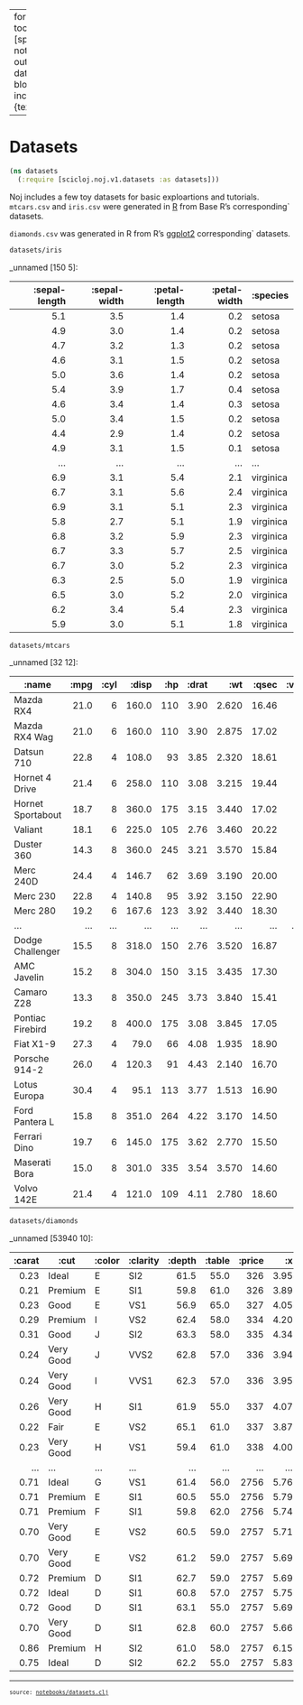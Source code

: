 
---
format:
  html:
    toc: true
    toc-depth: 4
    theme: [spacelab, notebooks/custom.scss]
    output-file: datasets.html
code-block-background: true
include-in-header: {text: '<link rel = "icon" href = "data:," />'}
fontsize: 0.9em

---
<style></style><style>.printedClojure .sourceCode {
  background-color: transparent;
  border-style: none;
}
</style>
<script src="datasets_files/md-default0.js" type="text/javascript"></script><script src="datasets_files/md-default1.js" type="text/javascript"></script>

# Datasets


::: {.sourceClojure}
```clojure
(ns datasets
  (:require [scicloj.noj.v1.datasets :as datasets]))
```
:::


Noj includes a few toy datasets for basic exploartions and tutorials.
`mtcars.csv` and `iris.csv` were generated in [R](https://en.wikipedia.org/wiki/R_(programming_language)) from Base R's corresponding` datasets.

`diamonds.csv` was generated in R from R's [ggplot2](https://ggplot2.tidyverse.org/) corresponding` datasets.


::: {.sourceClojure}
```clojure
datasets/iris
```
:::


_unnamed [150 5]:

| :sepal-length | :sepal-width | :petal-length | :petal-width |  :species |
|--------------:|-------------:|--------------:|-------------:|-----------|
|           5.1 |          3.5 |           1.4 |          0.2 |    setosa |
|           4.9 |          3.0 |           1.4 |          0.2 |    setosa |
|           4.7 |          3.2 |           1.3 |          0.2 |    setosa |
|           4.6 |          3.1 |           1.5 |          0.2 |    setosa |
|           5.0 |          3.6 |           1.4 |          0.2 |    setosa |
|           5.4 |          3.9 |           1.7 |          0.4 |    setosa |
|           4.6 |          3.4 |           1.4 |          0.3 |    setosa |
|           5.0 |          3.4 |           1.5 |          0.2 |    setosa |
|           4.4 |          2.9 |           1.4 |          0.2 |    setosa |
|           4.9 |          3.1 |           1.5 |          0.1 |    setosa |
|           ... |          ... |           ... |          ... |       ... |
|           6.9 |          3.1 |           5.4 |          2.1 | virginica |
|           6.7 |          3.1 |           5.6 |          2.4 | virginica |
|           6.9 |          3.1 |           5.1 |          2.3 | virginica |
|           5.8 |          2.7 |           5.1 |          1.9 | virginica |
|           6.8 |          3.2 |           5.9 |          2.3 | virginica |
|           6.7 |          3.3 |           5.7 |          2.5 | virginica |
|           6.7 |          3.0 |           5.2 |          2.3 | virginica |
|           6.3 |          2.5 |           5.0 |          1.9 | virginica |
|           6.5 |          3.0 |           5.2 |          2.0 | virginica |
|           6.2 |          3.4 |           5.4 |          2.3 | virginica |
|           5.9 |          3.0 |           5.1 |          1.8 | virginica |




::: {.sourceClojure}
```clojure
datasets/mtcars
```
:::


_unnamed [32 12]:

|             :name | :mpg | :cyl | :disp | :hp | :drat |   :wt | :qsec | :vs | :am | :gear | :carb |
|-------------------|-----:|-----:|------:|----:|------:|------:|------:|----:|----:|------:|------:|
|         Mazda RX4 | 21.0 |    6 | 160.0 | 110 |  3.90 | 2.620 | 16.46 |   0 |   1 |     4 |     4 |
|     Mazda RX4 Wag | 21.0 |    6 | 160.0 | 110 |  3.90 | 2.875 | 17.02 |   0 |   1 |     4 |     4 |
|        Datsun 710 | 22.8 |    4 | 108.0 |  93 |  3.85 | 2.320 | 18.61 |   1 |   1 |     4 |     1 |
|    Hornet 4 Drive | 21.4 |    6 | 258.0 | 110 |  3.08 | 3.215 | 19.44 |   1 |   0 |     3 |     1 |
| Hornet Sportabout | 18.7 |    8 | 360.0 | 175 |  3.15 | 3.440 | 17.02 |   0 |   0 |     3 |     2 |
|           Valiant | 18.1 |    6 | 225.0 | 105 |  2.76 | 3.460 | 20.22 |   1 |   0 |     3 |     1 |
|        Duster 360 | 14.3 |    8 | 360.0 | 245 |  3.21 | 3.570 | 15.84 |   0 |   0 |     3 |     4 |
|         Merc 240D | 24.4 |    4 | 146.7 |  62 |  3.69 | 3.190 | 20.00 |   1 |   0 |     4 |     2 |
|          Merc 230 | 22.8 |    4 | 140.8 |  95 |  3.92 | 3.150 | 22.90 |   1 |   0 |     4 |     2 |
|          Merc 280 | 19.2 |    6 | 167.6 | 123 |  3.92 | 3.440 | 18.30 |   1 |   0 |     4 |     4 |
|               ... |  ... |  ... |   ... | ... |   ... |   ... |   ... | ... | ... |   ... |   ... |
|  Dodge Challenger | 15.5 |    8 | 318.0 | 150 |  2.76 | 3.520 | 16.87 |   0 |   0 |     3 |     2 |
|       AMC Javelin | 15.2 |    8 | 304.0 | 150 |  3.15 | 3.435 | 17.30 |   0 |   0 |     3 |     2 |
|        Camaro Z28 | 13.3 |    8 | 350.0 | 245 |  3.73 | 3.840 | 15.41 |   0 |   0 |     3 |     4 |
|  Pontiac Firebird | 19.2 |    8 | 400.0 | 175 |  3.08 | 3.845 | 17.05 |   0 |   0 |     3 |     2 |
|         Fiat X1-9 | 27.3 |    4 |  79.0 |  66 |  4.08 | 1.935 | 18.90 |   1 |   1 |     4 |     1 |
|     Porsche 914-2 | 26.0 |    4 | 120.3 |  91 |  4.43 | 2.140 | 16.70 |   0 |   1 |     5 |     2 |
|      Lotus Europa | 30.4 |    4 |  95.1 | 113 |  3.77 | 1.513 | 16.90 |   1 |   1 |     5 |     2 |
|    Ford Pantera L | 15.8 |    8 | 351.0 | 264 |  4.22 | 3.170 | 14.50 |   0 |   1 |     5 |     4 |
|      Ferrari Dino | 19.7 |    6 | 145.0 | 175 |  3.62 | 2.770 | 15.50 |   0 |   1 |     5 |     6 |
|     Maserati Bora | 15.0 |    8 | 301.0 | 335 |  3.54 | 3.570 | 14.60 |   0 |   1 |     5 |     8 |
|        Volvo 142E | 21.4 |    4 | 121.0 | 109 |  4.11 | 2.780 | 18.60 |   1 |   1 |     4 |     2 |




::: {.sourceClojure}
```clojure
datasets/diamonds
```
:::


_unnamed [53940 10]:

| :carat |      :cut | :color | :clarity | :depth | :table | :price |   :x |   :y |   :z |
|-------:|-----------|--------|----------|-------:|-------:|-------:|-----:|-----:|-----:|
|   0.23 |     Ideal |      E |      SI2 |   61.5 |   55.0 |    326 | 3.95 | 3.98 | 2.43 |
|   0.21 |   Premium |      E |      SI1 |   59.8 |   61.0 |    326 | 3.89 | 3.84 | 2.31 |
|   0.23 |      Good |      E |      VS1 |   56.9 |   65.0 |    327 | 4.05 | 4.07 | 2.31 |
|   0.29 |   Premium |      I |      VS2 |   62.4 |   58.0 |    334 | 4.20 | 4.23 | 2.63 |
|   0.31 |      Good |      J |      SI2 |   63.3 |   58.0 |    335 | 4.34 | 4.35 | 2.75 |
|   0.24 | Very Good |      J |     VVS2 |   62.8 |   57.0 |    336 | 3.94 | 3.96 | 2.48 |
|   0.24 | Very Good |      I |     VVS1 |   62.3 |   57.0 |    336 | 3.95 | 3.98 | 2.47 |
|   0.26 | Very Good |      H |      SI1 |   61.9 |   55.0 |    337 | 4.07 | 4.11 | 2.53 |
|   0.22 |      Fair |      E |      VS2 |   65.1 |   61.0 |    337 | 3.87 | 3.78 | 2.49 |
|   0.23 | Very Good |      H |      VS1 |   59.4 |   61.0 |    338 | 4.00 | 4.05 | 2.39 |
|    ... |       ... |    ... |      ... |    ... |    ... |    ... |  ... |  ... |  ... |
|   0.71 |     Ideal |      G |      VS1 |   61.4 |   56.0 |   2756 | 5.76 | 5.73 | 3.53 |
|   0.71 |   Premium |      E |      SI1 |   60.5 |   55.0 |   2756 | 5.79 | 5.74 | 3.49 |
|   0.71 |   Premium |      F |      SI1 |   59.8 |   62.0 |   2756 | 5.74 | 5.73 | 3.43 |
|   0.70 | Very Good |      E |      VS2 |   60.5 |   59.0 |   2757 | 5.71 | 5.76 | 3.47 |
|   0.70 | Very Good |      E |      VS2 |   61.2 |   59.0 |   2757 | 5.69 | 5.72 | 3.49 |
|   0.72 |   Premium |      D |      SI1 |   62.7 |   59.0 |   2757 | 5.69 | 5.73 | 3.58 |
|   0.72 |     Ideal |      D |      SI1 |   60.8 |   57.0 |   2757 | 5.75 | 5.76 | 3.50 |
|   0.72 |      Good |      D |      SI1 |   63.1 |   55.0 |   2757 | 5.69 | 5.75 | 3.61 |
|   0.70 | Very Good |      D |      SI1 |   62.8 |   60.0 |   2757 | 5.66 | 5.68 | 3.56 |
|   0.86 |   Premium |      H |      SI2 |   61.0 |   58.0 |   2757 | 6.15 | 6.12 | 3.74 |
|   0.75 |     Ideal |      D |      SI2 |   62.2 |   55.0 |   2757 | 5.83 | 5.87 | 3.64 |




```{=html}
<div style="background-color:grey;height:2px;width:100%;"></div>
```



```{=html}
<div><pre><small><small>source: <a href="https://github.com/scicloj/noj/blob/main/notebooks/datasets.clj">notebooks/datasets.clj</a></small></small></pre></div>
```
